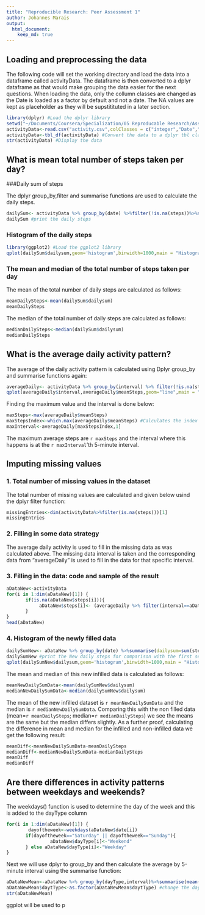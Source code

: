 ```yaml
---
title: "Reproducible Research: Peer Assessment 1"
author: Johannes Marais
output: 
  html_document:
    keep_md: true
---
```



## Loading and preprocessing the data

The following code will set the working directory and load the data into a dataframe called activityData. The dataframe is then converted to a dplyr dataframe as that would make grouping the data easier for the next questions. When loading the data, only the collumn classes are changed as the Date is loaded as a factor by default and not a date. The NA values are kept as placeholder as they will be supstitituted in a later section.

```r
library(dplyr) #Load the dplyr library
setwd("~/Documents/Coursera/Specialization/05 Reproducable Research/Assignment/Assignment 1/RepData_PeerAssessment1") #Set the working directory to the location of the file
activityData<-read.csv("activity.csv",colClasses = c("integer","Date","integer")) #Load the data
activityData<-tbl_df(activityData) #Convert the data to a dplyr tbl class
str(activityData) #Display the data
```

## What is mean total number of steps taken per day?

###Daily sum of steps

The dplyr group_by,filter and summarise functions are used to calculate the daily steps.

```r
dailySum<- activityData %>% group_by(date) %>%filter(!is.na(steps))%>%summarise(dailysum=sum(steps))
dailySum #print the daily steps
```

### Histogram of the daily steps

```r
library(ggplot2) #Load the ggplot2 library
qplot(dailySum$dailysum,geom='histogram',binwidth=1000,main = "Histogram of daily steps", xlab = "Steps", ylab ="Frequency")
```

### The mean and median of the total number of steps taken per day

The mean of the total number of daily steps are calculated as follows:
```r
meanDailySteps<-mean(dailySum$dailysum)
meanDailySteps
```

The median of the total number of daily steps are calculated as follows:
```r
medianDailySteps<-median(dailySum$dailysum)
medianDailySteps
```

## What is the average daily activity pattern?

The average of the daily activity pattern is calculated using Dplyr group_by and summarise functions again:
```r
averageDaily<- activityData %>% group_by(interval) %>% filter(!is.na(steps)) %>% summarise(meanSteps=mean(steps))
qplot(averageDaily$interval,averageDaily$meanSteps,geom="line",main = "Average steps over the 5-minute intervals averaged over all days", xlab = "5-minute interval", ylab ="Average steps")
```

Finding the maximum value and the interval is done below:
```r
maxSteps<-max(averageDaily$meanSteps)
maxStepsIndex<-which.max(averageDaily$meanSteps) #Calculates the index in averageDaily for this location of Max steps
maxInterval<-averageDaily[maxStepsIndex,1]
```
The maximum average steps are `r maxSteps` and the interval where this happens is at the `r maxInterval`'th 5-minute interval.

## Imputing missing values

### 1. Total number of missing values in the dataset

The total number of missing values are calculated and given below usind the dplyr filter function:
```r
missingEntries<-dim(activityData%>%filter(is.na(steps)))[1]
missingEntries
```

### 2. Filling in some data strategy

The average daily activity is used to fill in the missing data as was calculated above. The missing data interval is taken and the corresponding data from "averageDaily" is used to fill in the data for that specific interval.

### 3. Filling in the data: code and sample of the result

```r
aDataNew<-activityData      
for(i in 1:dim(aDataNew)[1]) {
       if(is.na(aDataNew$steps[i])){
            aDataNew$steps[i]<- (averageDaily %>% filter(interval==aDataNew$interval[i]))$meanSteps
       }
}
head(aDataNew)
```

### 4. Histogram of the newly filled data

```r
dailySumNew<- aDataNew %>% group_by(date) %>%summarise(dailysum=sum(steps))
dailySumNew #print the New daily steps for comparison with the first section
qplot(dailySumNew$dailysum,geom='histogram',binwidth=1000,main = "Histogram of daily steps with New infilled data", xlab = "Steps", ylab ="Frequency")
```

The mean and median of this new infilled data is calculated as follows:
```r
meanNewDailySumData<-mean(dailySumNew$dailysum)
medianNewDailySumData<-median(dailySumNew$dailysum)
```

The mean of the new infilled dataset is `r meanNewDailySumData` and the median is `r medianNewDailySumData`. Comparing this with the non filled data (mean=`r meanDailySteps`; median=`r medianDailySteps`) we see the means are the same but the median differs slightly. As a further proof, calculating the difference in mean and median for the infilled and non-infilled data we get the following result:

```r
meanDiff<-meanNewDailySumData-meanDailySteps
medianDiff<-medianNewDailySumData-medianDailySteps
meanDiff
medianDiff
```

## Are there differences in activity patterns between weekdays and weekends?

The weekdays() function is used to determine the day of the week and this is added to the dayType column

```r
for(i in 1:dim(aDataNew)[1]) {
        dayoftheweek<-weekdays(aDataNew$date[i])
       if(dayoftheweek=="Saturday" || dayoftheweek=="Sunday"){
                aDataNew$dayType[i]<-"Weekend"
       } else aDataNew$dayType[i]<-"Weekday"
}
```

Next we will use dplyr to group_by and then calculate the average by 5-minute interval using the summarise function:
```r
aDataNewMean<-aDataNew %>% group_by(dayType,interval)%>%summarise(mean(steps))
aDataNewMean$daytType<-as.factor(aDataNewMean$daytType) #change the daytypeto a factor for plotting
str(aDataNewMean)
```

ggplot will be used to p